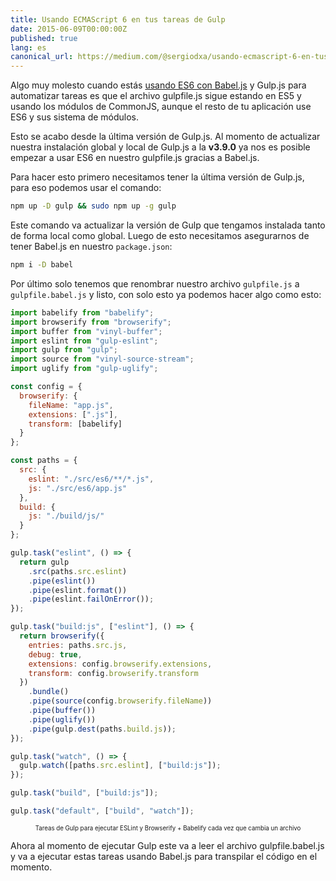 ```yaml
---
title: Usando ECMAScript 6 en tus tareas de Gulp
date: 2015-06-09T00:00:00Z
published: true
lang: es
canonical_url: https://medium.com/@sergiodxa/usando-ecmascript-6-en-tus-tareas-de-gulp-a05f83f8bbac
---
```


Algo muy molesto cuando estás [usando ES6 con Babel.js](/articles/medium/usando-ecmascript-6-2015-con-babel) y Gulp.js para automatizar tareas es que el archivo gulpfile.js sigue estando en ES5 y usando los módulos de CommonJS, aunque el resto de tu aplicación use ES6 y sus sistema de módulos.

Esto se acabo desde la última versión de Gulp.js. Al momento de actualizar nuestra instalación global y local de Gulp.js a la **v3.9.0** ya nos es posible empezar a usar ES6 en nuestro gulpfile.js gracias a Babel.js.

Para hacer esto primero necesitamos tener la última versión de Gulp.js, para eso podemos usar el comando:

```bash
npm up -D gulp && sudo npm up -g gulp
```

Este comando va actualizar la versión de Gulp que tengamos instalada tanto de forma local como global. Luego de esto necesitamos asegurarnos de tener Babel.js en nuestro `package.json`:

```bash
npm i -D babel
```

Por último solo tenemos que renombrar nuestro archivo `gulpfile.js` a `gulpfile.babel.js` y listo, con solo esto ya podemos hacer algo como esto:

```js
import babelify from "babelify";
import browserify from "browserify";
import buffer from "vinyl-buffer";
import eslint from "gulp-eslint";
import gulp from "gulp";
import source from "vinyl-source-stream";
import uglify from "gulp-uglify";

const config = {
  browserify: {
    fileName: "app.js",
    extensions: [".js"],
    transform: [babelify]
  }
};

const paths = {
  src: {
    eslint: "./src/es6/**/*.js",
    js: "./src/es6/app.js"
  },
  build: {
    js: "./build/js/"
  }
};

gulp.task("eslint", () => {
  return gulp
    .src(paths.src.eslint)
    .pipe(eslint())
    .pipe(eslint.format())
    .pipe(eslint.failOnError());
});

gulp.task("build:js", ["eslint"], () => {
  return browserify({
    entries: paths.src.js,
    debug: true,
    extensions: config.browserify.extensions,
    transform: config.browserify.transform
  })
    .bundle()
    .pipe(source(config.browserify.fileName))
    .pipe(buffer())
    .pipe(uglify())
    .pipe(gulp.dest(paths.build.js));
});

gulp.task("watch", () => {
  gulp.watch([paths.src.eslint], ["build:js"]);
});

gulp.task("build", ["build:js"]);

gulp.task("default", ["build", "watch"]);
```

<center>
  <small>
    <small>
      Tareas de Gulp para ejecutar ESLint y Browserify + Babelify cada vez que
      cambia un archivo
    </small>
  </small>
</center>

Ahora al momento de ejecutar Gulp este va a leer el archivo gulpfile.babel.js y va a ejecutar estas tareas usando Babel.js para transpilar el código en el momento.

